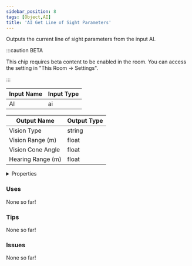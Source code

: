 ```yaml
---
sidebar_position: 8
tags: [Object,AI]
title: 'AI Get Line of Sight Parameters'
---
```


Outputs the current line of sight parameters from the input AI.

:::caution BETA

This chip requires beta content to be enabled in the room. You can access the setting in "This Room -> Settings".

:::


<EsbSvg />

| Input Name | Input Type |
|-----------|-----------|
| AI | ai |

| Output Name | Output Type |
|-----------|-----------|
| Vision Type | string |
| Vision Range (m) | float |
| Vision Cone Angle | float |
| Hearing Range (m) | float |


<details>
  <summary>Properties</summary>
  <div>
    <div>
    <table>
      <thead>
        <tr>
          <th>Is beta required?</th>
          <th>✅</th>
        </tr>
        <tr>
          <th>Is this chip a trolling risk?</th>
          <th>❌</th>
        </tr>
        <tr>
          <th>Is this chip a role assignment risk?</th>
          <th>❌</th>
        </tr>
        <tr>
          <th>Chip UUID</th>
          <th>3edc785f-46ef-4f30-b101-a07126d3a370</th>
        </tr>
      </thead>
    </table>
    </div>
  </div>
</details>

### Uses

None so far!

### Tips

None so far!

### Issues

None so far!